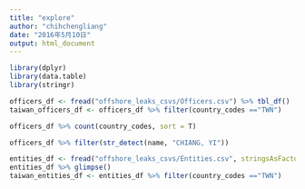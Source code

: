 ```yaml
---
title: "explore"
author: "chihchengliang"
date: "2016年5月10日"
output: html_document
---
```


```r
library(dplyr)
library(data.table)
library(stringr)
```

```r
officers_df <- fread("offshore_leaks_csvs/Officers.csv") %>% tbl_df()
taiwan_officers_df <- officers_df %>% filter(country_codes =="TWN")
```

```r
officers_df %>% count(country_codes, sort = T)
```

```r
officers_df %>% filter(str_detect(name, "CHIANG, YI"))
```


```r
entities_df <- fread("offshore_leaks_csvs/Entities.csv", stringsAsFactors = F)
entities_df %>% glimpse()
taiwan_entities_df <- entities_df %>% filter(country_codes =="TWN")

```


